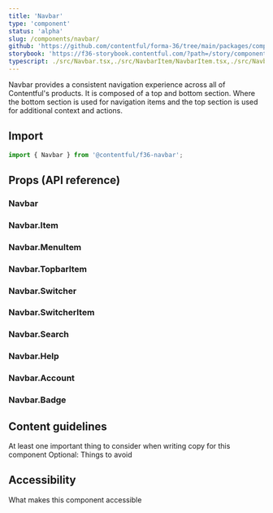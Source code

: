 ```yaml
---
title: 'Navbar'
type: 'component'
status: 'alpha'
slug: /components/navbar/
github: 'https://github.com/contentful/forma-36/tree/main/packages/components/navbar'
storybook: 'https://f36-storybook.contentful.com/?path=/story/components-navbar'
typescript: ./src/Navbar.tsx,./src/NavbarItem/NavbarItem.tsx,./src/NavbarMenuItem/NavbarMenuItem.tsx,./src/NavbarSwitcher/NavbarSwitcher.tsx,./src/NavbarSwitcherItem/NavbarSwitcherItem.tsx,./src/NavbarSearch/NavbarSearch.tsx,./src/NavbarHelp/NavbarHelp.tsx,./src/NavbarAccount/NavbarAccount.tsx,./src/NavbarBadge/NavbarBadge.tsx,./src/NavbarTopbarItem/NavbarTopbarItem.tsx
---
```


Navbar provides a consistent navigation experience across all of Contentful's products.
It is composed of a top and bottom section. Where the bottom section is used for navigation items and the top section is used for additional context and actions.

## Import

```jsx static=true
import { Navbar } from '@contentful/f36-navbar';
```

## Props (API reference)

### Navbar

<PropsTable of="Navbar" />

### Navbar.Item

<PropsTable of="NavbarItem" />

### Navbar.MenuItem

<PropsTable of="NavbarMenuItem" />

### Navbar.TopbarItem

<PropsTable of="NavbarTopbarItem" />

### Navbar.Switcher

<PropsTable of="NavbarSwitcher" />

### Navbar.SwitcherItem

<PropsTable of="NavbarSwitcherItem" />

### Navbar.Search

<PropsTable of="NavbarSearch" />

### Navbar.Help

<PropsTable of="NavbarHelp" />

### Navbar.Account

<PropsTable of="NavbarAccount" />

### Navbar.Badge

<PropsTable of="NavbarBadge" />

## Content guidelines

At least one important thing to consider when writing copy for this component
Optional: Things to avoid

## Accessibility

What makes this component accessible

